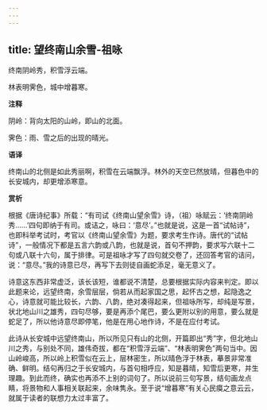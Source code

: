 ```yaml
---
---
---
```

title: 望终南山余雪-祖咏
---

终南阴岭秀，积雪浮云端。

林表明霁色，城中增暮寒。

**注释**

阴岭：背向太阳的山岭，即山的北面。

霁色：雨、雪之后的出现的晴光。

**语译**

终南山的北侧是如此秀丽啊，积雪在云端飘浮。林外的天空已然放晴，但暮色中的长安城内，却更增添寒意。

**赏析**

根据《唐诗纪事》所载：“有司试《终南山望余雪》诗，（祖）咏赋云：‘终南阴岭秀……’四句即纳于有司。或诘之，咏曰：‘意尽’。”也就是说，这是一首“试帖诗”，也即科举考试时，考官以《终南山望余雪》为题，要求考生作诗。唐代的“试帖诗”，一般情况下都是五言六韵或八韵，也就是说，首句不押韵，要求写六联十二句或八联十六句，属于排律。可是祖咏才写了四句就交卷了，还回答考官的诘问，说：“意尽。”我的诗意已尽，再写下去则徒自画蛇添足，毫无意义了。

诗意这东西非常虚泛，该长该短，谁都说不清楚，总要根据实际内容来判定。即以此题来论，远望终南，余雪层层，倘若从而起家国之思，起怀古之想，起隐逸之心，诗意就可能比较长，六韵、八韵，绝对凑得起来，但祖咏所写，却纯是写景，状北地山川之雄秀，四句尽够，要是再添个尾巴，要么更附以别的用意，要么就是蛇足了，所以他诗意尽即停笔，他是在用心地作诗，不是在应付考试。

此诗从长安城中远望终南山，所以所见只有山的北侧，开篇即出“秀”字，但北地山川之秀，与别处不同，雄伟奇拔，都在“积雪浮云端”、“林表明霁色”两句当中。因山岭峻高，所以岭上积雪似在云上，层林密生，所以晴色浮于林表，摹景非常准确、鲜明。结句再归之于长安城内，与首句相呼应，知是暮晴，知雪后更寒，并生理趣。到此而终，确实也再添不上别的词句了。所以说前三句写景，结句画龙点睛，将景物和人事相关联起来，余味隽永。至于说“增暮寒”有关心民瘼之意云云，就属于读者的联想力太过丰富了。